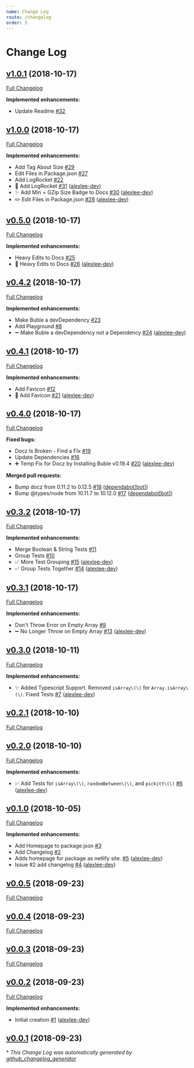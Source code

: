```yaml
---
name: Change Log
route: /changelog
order: 5
---
```



# Change Log

## [v1.0.1](https://github.com/alexlee-dev/pickitt/tree/v1.0.1) (2018-10-17)
[Full Changelog](https://github.com/alexlee-dev/pickitt/compare/v1.0.0...v1.0.1)

**Implemented enhancements:**

- Update Readme [\#32](https://github.com/alexlee-dev/pickitt/issues/32)

## [v1.0.0](https://github.com/alexlee-dev/pickitt/tree/v1.0.0) (2018-10-17)
[Full Changelog](https://github.com/alexlee-dev/pickitt/compare/v0.5.0...v1.0.0)

**Implemented enhancements:**

- Add Tag About Size [\#29](https://github.com/alexlee-dev/pickitt/issues/29)
- Edit Files in Package.json [\#27](https://github.com/alexlee-dev/pickitt/issues/27)
- Add LogRocket [\#22](https://github.com/alexlee-dev/pickitt/issues/22)
- 🚀 Add LogRocket [\#31](https://github.com/alexlee-dev/pickitt/pull/31) ([alexlee-dev](https://github.com/alexlee-dev))
- ✨ Add Min + GZip Size Badge to Docs [\#30](https://github.com/alexlee-dev/pickitt/pull/30) ([alexlee-dev](https://github.com/alexlee-dev))
- ✏️ Edit Files in Package.json [\#28](https://github.com/alexlee-dev/pickitt/pull/28) ([alexlee-dev](https://github.com/alexlee-dev))

## [v0.5.0](https://github.com/alexlee-dev/pickitt/tree/v0.5.0) (2018-10-17)
[Full Changelog](https://github.com/alexlee-dev/pickitt/compare/v0.4.2...v0.5.0)

**Implemented enhancements:**

- Heavy Edits to Docs [\#25](https://github.com/alexlee-dev/pickitt/issues/25)
- 📝 Heavy Edits to Docs [\#26](https://github.com/alexlee-dev/pickitt/pull/26) ([alexlee-dev](https://github.com/alexlee-dev))

## [v0.4.2](https://github.com/alexlee-dev/pickitt/tree/v0.4.2) (2018-10-17)
[Full Changelog](https://github.com/alexlee-dev/pickitt/compare/v0.4.1...v0.4.2)

**Implemented enhancements:**

- Make Buble a devDependency [\#23](https://github.com/alexlee-dev/pickitt/issues/23)
- Add Playground [\#8](https://github.com/alexlee-dev/pickitt/issues/8)
- ➖ Make Buble a devDependency not a Dependency [\#24](https://github.com/alexlee-dev/pickitt/pull/24) ([alexlee-dev](https://github.com/alexlee-dev))

## [v0.4.1](https://github.com/alexlee-dev/pickitt/tree/v0.4.1) (2018-10-17)
[Full Changelog](https://github.com/alexlee-dev/pickitt/compare/v0.4.0...v0.4.1)

**Implemented enhancements:**

- Add Favicon [\#12](https://github.com/alexlee-dev/pickitt/issues/12)
- 🎨 Add Favicon [\#21](https://github.com/alexlee-dev/pickitt/pull/21) ([alexlee-dev](https://github.com/alexlee-dev))

## [v0.4.0](https://github.com/alexlee-dev/pickitt/tree/v0.4.0) (2018-10-17)
[Full Changelog](https://github.com/alexlee-dev/pickitt/compare/v0.3.2...v0.4.0)

**Fixed bugs:**

- Docz Is Broken - Find a FIx [\#19](https://github.com/alexlee-dev/pickitt/issues/19)
- Update Dependencies [\#16](https://github.com/alexlee-dev/pickitt/issues/16)
- ➕ Temp Fix for Docz by Installing Buble v0.19.4 [\#20](https://github.com/alexlee-dev/pickitt/pull/20) ([alexlee-dev](https://github.com/alexlee-dev))

**Merged pull requests:**

- Bump docz from 0.11.2 to 0.12.5 [\#18](https://github.com/alexlee-dev/pickitt/pull/18) ([dependabot[bot]](https://github.com/apps/dependabot))
- Bump @types/node from 10.11.7 to 10.12.0 [\#17](https://github.com/alexlee-dev/pickitt/pull/17) ([dependabot[bot]](https://github.com/apps/dependabot))

## [v0.3.2](https://github.com/alexlee-dev/pickitt/tree/v0.3.2) (2018-10-17)
[Full Changelog](https://github.com/alexlee-dev/pickitt/compare/v0.3.1...v0.3.2)

**Implemented enhancements:**

- Merge Boolean & String Tests [\#11](https://github.com/alexlee-dev/pickitt/issues/11)
- Group Tests [\#10](https://github.com/alexlee-dev/pickitt/issues/10)
- ✅ More Test Grouping [\#15](https://github.com/alexlee-dev/pickitt/pull/15) ([alexlee-dev](https://github.com/alexlee-dev))
- ✅ Group Tests Together [\#14](https://github.com/alexlee-dev/pickitt/pull/14) ([alexlee-dev](https://github.com/alexlee-dev))

## [v0.3.1](https://github.com/alexlee-dev/pickitt/tree/v0.3.1) (2018-10-17)
[Full Changelog](https://github.com/alexlee-dev/pickitt/compare/v0.3.0...v0.3.1)

**Implemented enhancements:**

- Don't Throw Error on Empty Array [\#9](https://github.com/alexlee-dev/pickitt/issues/9)
- ➖ No Longer Throw on Empty Array [\#13](https://github.com/alexlee-dev/pickitt/pull/13) ([alexlee-dev](https://github.com/alexlee-dev))

## [v0.3.0](https://github.com/alexlee-dev/pickitt/tree/v0.3.0) (2018-10-11)
[Full Changelog](https://github.com/alexlee-dev/pickitt/compare/v0.2.1...v0.3.0)

**Implemented enhancements:**

- ✨ Added Typescript Support. Removed `isArray\(\)` for `Array.isArray\(\)`. Fixed Tests [\#7](https://github.com/alexlee-dev/pickitt/pull/7) ([alexlee-dev](https://github.com/alexlee-dev))

## [v0.2.1](https://github.com/alexlee-dev/pickitt/tree/v0.2.1) (2018-10-10)
[Full Changelog](https://github.com/alexlee-dev/pickitt/compare/v0.2.0...v0.2.1)

## [v0.2.0](https://github.com/alexlee-dev/pickitt/tree/v0.2.0) (2018-10-10)
[Full Changelog](https://github.com/alexlee-dev/pickitt/compare/v0.1.0...v0.2.0)

**Implemented enhancements:**

- ✅ Add Tests for `isArray\(\)`, `randomBetween\(\)`, and `pickitt\(\)` [\#6](https://github.com/alexlee-dev/pickitt/pull/6) ([alexlee-dev](https://github.com/alexlee-dev))

## [v0.1.0](https://github.com/alexlee-dev/pickitt/tree/v0.1.0) (2018-10-05)
[Full Changelog](https://github.com/alexlee-dev/pickitt/compare/v0.0.5...v0.1.0)

**Implemented enhancements:**

- Add Homepage to package.json [\#3](https://github.com/alexlee-dev/pickitt/issues/3)
- Add Changelog [\#2](https://github.com/alexlee-dev/pickitt/issues/2)
- Adds homepage for package as netlify site. [\#5](https://github.com/alexlee-dev/pickitt/pull/5) ([alexlee-dev](https://github.com/alexlee-dev))
- Issue \#2   add changelog [\#4](https://github.com/alexlee-dev/pickitt/pull/4) ([alexlee-dev](https://github.com/alexlee-dev))

## [v0.0.5](https://github.com/alexlee-dev/pickitt/tree/v0.0.5) (2018-09-23)
[Full Changelog](https://github.com/alexlee-dev/pickitt/compare/v0.0.4...v0.0.5)

## [v0.0.4](https://github.com/alexlee-dev/pickitt/tree/v0.0.4) (2018-09-23)
[Full Changelog](https://github.com/alexlee-dev/pickitt/compare/v0.0.3...v0.0.4)

## [v0.0.3](https://github.com/alexlee-dev/pickitt/tree/v0.0.3) (2018-09-23)
[Full Changelog](https://github.com/alexlee-dev/pickitt/compare/v0.0.2...v0.0.3)

## [v0.0.2](https://github.com/alexlee-dev/pickitt/tree/v0.0.2) (2018-09-23)
[Full Changelog](https://github.com/alexlee-dev/pickitt/compare/v0.0.1...v0.0.2)

**Implemented enhancements:**

- Initial creation [\#1](https://github.com/alexlee-dev/pickitt/pull/1) ([alexlee-dev](https://github.com/alexlee-dev))

## [v0.0.1](https://github.com/alexlee-dev/pickitt/tree/v0.0.1) (2018-09-23)


\* *This Change Log was automatically generated by [github_changelog_generator](https://github.com/skywinder/Github-Changelog-Generator)*